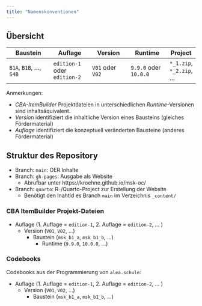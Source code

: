 ```yaml
---
title: "Namenskonventionen"
---
```


## Übersicht

|Baustein|Auflage|Version|Runtime|Project|
|--------|-------|-------|-------|----|
|`B1A`, `B1B`, ..., `S4B`|`edition-1` oder `edition-2`| `V01` oder `V02` | `9.9.0` oder `10.0.0`|`*_1.zip`, `*_2.zip`, ...|


Anmerkungen:

* *CBA-ItemBuilder* Projektdateien in unterschiedlichen *Runtime*-Versionen sind inhaltsäquivalent.
* *Version* identifiziert die inhaltliche Version eines Bausteins (gleiches Fördermaterial)
* *Auflage* identifiziert die konzeptuell veränderten Bausteine (anderes Fördermaterial)


## Struktur des Repository  

* Branch: `main`: OER Inhalte
* Branch: `gh-pages`: Ausgabe als Website
  - Abrufbar unter https://kroehne.github.io/msk-oc/
* Branch: `quarto`: R-/Quarto-Project zur Erstellung der Website 
  - Benötigt den Inahtld es Branch `main` im Verzeichnis `_content/` 

### CBA ItemBuilder Projekt-Dateien

* Auflage (1. Auflage = `edition-1`,  2. Auflage = `edition-2`, ... ) 
  - Version (`V01`, `V02`, ...)  
    - Baustein (`msk_b1_a`, `msk_b1_b`, ...)  
      - Runtime (`9.9.0`, `10.0.0`, ...) 

### Codebooks

Codebooks aus der Programmierung von `alea.schule`: 

* Auflage (1. Auflage = `edition-1`,  2. Auflage = `edition-2`, ... ) 
  - Version (`V01`, `V02`, ...)  
    - Baustein (`msk_b1_a`, `msk_b1_b`, ...)  

